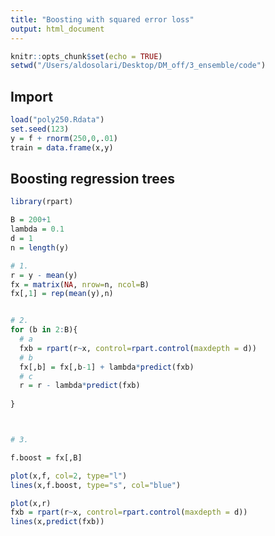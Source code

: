 ```yaml
---
title: "Boosting with squared error loss"
output: html_document
---
```


```r
knitr::opts_chunk$set(echo = TRUE)
setwd("/Users/aldosolari/Desktop/DM_off/3_ensemble/code")
```

## Import

```r
load("poly250.Rdata")
set.seed(123)
y = f + rnorm(250,0,.01)
train = data.frame(x,y)
```

## Boosting regression trees

```r
library(rpart)

B = 200+1
lambda = 0.1
d = 1
n = length(y)

# 1.
r = y - mean(y)
fx = matrix(NA, nrow=n, ncol=B)
fx[,1] = rep(mean(y),n)


# 2.
for (b in 2:B){
  # a
  fxb = rpart(r~x, control=rpart.control(maxdepth = d))
  # b
  fx[,b] = fx[,b-1] + lambda*predict(fxb)
  # c
  r = r - lambda*predict(fxb)
  
}



# 3.

f.boost = fx[,B]

plot(x,f, col=2, type="l")
lines(x,f.boost, type="s", col="blue")

plot(x,r)
fxb = rpart(r~x, control=rpart.control(maxdepth = d))
lines(x,predict(fxb))
```